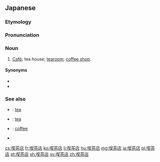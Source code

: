 ==Japanese==
{{ja-kanjitab|きつ|k1=きっ|さ|てん|yomi=o}}
{{wikipedia|lang=en|Kissaten}}
===Etymology===
{{suffix|喫茶|店|lang=ja|sort=きっさてん}}

===Pronunciation===
{{ja-pron|きっさてん|acc=3|acc2=h|y=o}}

===Noun===
{{ja-noun|きっさてん}}

# [[Café]]; tea house; [[tearoom]]; [[coffee shop]].

====Synonyms====
* {{ja-r|カフェ}}
* {{ja-r|茶店|gloss=teahouse|ちゃみせ}}

===See also===
* {{ja-r|お茶|おちゃ}}: [[tea]]
* {{ja-r|茶|ちゃ}}: [[tea]]
* {{ja-r|コーヒー}}: [[coffee]]
* {{pedia|lang=ja}}

[[cs:喫茶店]]
[[fr:喫茶店]]
[[ko:喫茶店]]
[[li:喫茶店]]
[[hu:喫茶店]]
[[mg:喫茶店]]
[[ja:喫茶店]]
[[pl:喫茶店]]
[[pt:喫茶店]]
[[sh:喫茶店]]
[[sv:喫茶店]]
[[zh:喫茶店]]